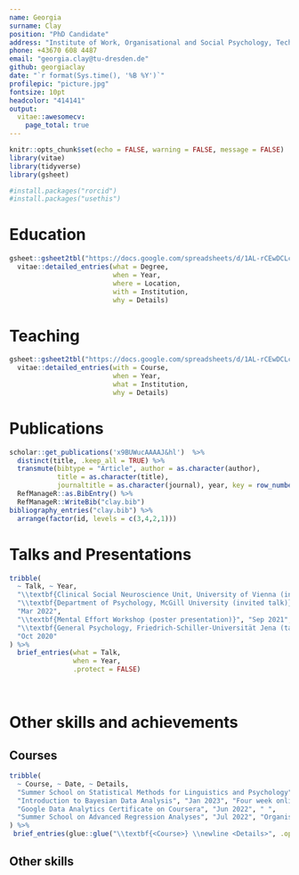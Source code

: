 ```yaml
---
name: Georgia
surname: Clay
position: "PhD Candidate"
address: "Institute of Work, Organisational and Social Psychology, Technical University Dresden"
phone: +43670 608 4487
email: "georgia.clay@tu-dresden.de"
github: georgiaclay
date: "`r format(Sys.time(), '%B %Y')`"
profilepic: "picture.jpg"
fontsize: 10pt
headcolor: "414141"
output: 
  vitae::awesomecv:
    page_total: true
---
```


```r
knitr::opts_chunk$set(echo = FALSE, warning = FALSE, message = FALSE)
library(vitae)
library(tidyverse)
library(gsheet)

#install.packages("rorcid")
#install.packages("usethis")
```

# Education 

```r
gsheet::gsheet2tbl("https://docs.google.com/spreadsheets/d/1AL-rCEwDCLcuSC4_5eBoENKnfXpH7cjDSbAXlJ3Rc_o/edit#gid=0", sheet="Education") %>%
  vitae::detailed_entries(what = Degree,
                          when = Year,
                          where = Location, 
                          with = Institution, 
                          why = Details)
```
# Teaching

```r
gsheet::gsheet2tbl("https://docs.google.com/spreadsheets/d/1AL-rCEwDCLcuSC4_5eBoENKnfXpH7cjDSbAXlJ3Rc_o/edit#gid=1629311588", sheet="Teaching") %>%
  vitae::detailed_entries(with = Course,
                          when = Year,
                          what = Institution,
                          why = Details)
```

# Publications

```r
scholar::get_publications('x9BUWucAAAAJ&hl')  %>%
  distinct(title, .keep_all = TRUE) %>%
  transmute(bibtype = "Article", author = as.character(author),
            title = as.character(title),
            journaltitle = as.character(journal), year, key = row_number()) %>%
  RefManageR::as.BibEntry() %>% 
  RefManageR::WriteBib("clay.bib")
bibliography_entries("clay.bib") %>%
  arrange(factor(id, levels = c(3,4,2,1)))
```

# Talks and Presentations

```r
tribble(
  ~ Talk, ~ Year,
  "\\textbf{Clinical Social Neuroscience Unit, University of Vienna (invited talk)}", "Feb 2022",
  "\\textbf{Department of Psychology, McGill University (invited talk)}",
  "Mar 2022",
  "\\textbf{Mental Effort Workshop (poster presentation)}", "Sep 2021",
  "\\textbf{General Psychology, Friedrich-Schiller-Universität Jena (talk)}",
  "Oct 2020"
) %>%
  brief_entries(what = Talk,
                when = Year,
                .protect = FALSE)
```

&nbsp;

# Other skills and achievements

## Courses

```r
tribble(
  ~ Course, ~ Date, ~ Details,
  "Summer School on Statistical Methods for Linguistics and Psychology", "Sep 2022", "Week long workshop on multi-level modeling in R",
  "Introduction to Bayesian Data Analysis", "Jan 2023", "Four week online course on Bayesian methods including implementation in R",
  "Google Data Analytics Certificate on Coursera", "Jun 2022", " ",
  "Summer School on Advanced Regression Analyses", "Jul 2022", "Organised and partook in week long workshop for students of universities in Vienna and Budapest"
) %>%
 brief_entries(glue::glue("\\textbf{<Course>} \\newline <Details>", .open = "<", .close =">"), paste0(Date, "\\newline"), .protect = FALSE)
```

## Other skills


\begin{itemize}
\item Supervised Masters and Bachelors thesis projects at University of Vienna
\item Highly proficient in R, building experiments using Inquisit (Experiment builder), running studies on Amazon Mechanical Turk and Prolific, experience with Python, MATLAB, MPlus
\item Languages: English (Native) and German (C1)
\end {itemize}

